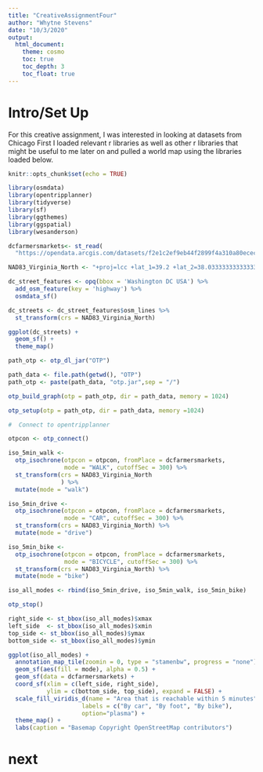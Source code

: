 ```yaml
---
title: "CreativeAssignmentFour"
author: "Whytne Stevens"
date: "10/3/2020"
output: 
  html_document:
    theme: cosmo
    toc: true
    toc_depth: 3
    toc_float: true
---
```

# Intro/Set Up

For this creative assignment, I was interested in looking at datasets from Chicago First I loaded relevant r libraries as well as other r libraries that might be useful to me later on and pulled a world map using the libraries loaded below.

```r
knitr::opts_chunk$set(echo = TRUE)
```

```r
library(osmdata)
library(opentripplanner)
library(tidyverse)
library(sf)
library(ggthemes)
library(ggspatial)
library(wesanderson)
```



```r
dcfarmersmarkets<- st_read(
  "https://opendata.arcgis.com/datasets/f2e1c2ef9eb44f2899f4a310a80ecec9_2.kml")
```


```r
NAD83_Virginia_North <- "+proj=lcc +lat_1=39.2 +lat_2=38.03333333333333 +lat_0=37.66666666666666 +lon_0=-78.5 +x_0=3500000 +y_0=2000000 +ellps=GRS80 +units=m +no_defs"

dc_street_features <- opq(bbox = 'Washington DC USA') %>%
  add_osm_feature(key = 'highway') %>%
  osmdata_sf()

dc_streets <- dc_street_features$osm_lines %>%
  st_transform(crs = NAD83_Virginia_North)
```


```r
ggplot(dc_streets) +
  geom_sf() +
  theme_map()
```


```r
path_otp <- otp_dl_jar("OTP")
```


```r
path_data <- file.path(getwd(), "OTP")
path_otp <- paste(path_data, "otp.jar",sep = "/")

otp_build_graph(otp = path_otp, dir = path_data, memory = 1024) 
```


```r
otp_setup(otp = path_otp, dir = path_data, memory =1024)

#  Connect to opentripplanner

otpcon <- otp_connect()
```




```r
iso_5min_walk <- 
  otp_isochrone(otpcon = otpcon, fromPlace = dcfarmersmarkets, 
                mode = "WALK", cutoffSec = 300) %>%
  st_transform(crs = NAD83_Virginia_North
               ) %>%
  mutate(mode = "walk")

iso_5min_drive <- 
  otp_isochrone(otpcon = otpcon, fromPlace = dcfarmersmarkets, 
                mode = "CAR", cutoffSec = 300) %>%
  st_transform(crs = NAD83_Virginia_North) %>%
  mutate(mode = "drive")

iso_5min_bike <- 
  otp_isochrone(otpcon = otpcon, fromPlace = dcfarmersmarkets, 
                mode = "BICYCLE", cutoffSec = 300) %>%
  st_transform(crs = NAD83_Virginia_North) %>%
  mutate(mode = "bike")

iso_all_modes <- rbind(iso_5min_drive, iso_5min_walk, iso_5min_bike)

otp_stop()
```


```r
right_side <- st_bbox(iso_all_modes)$xmax
left_side  <- st_bbox(iso_all_modes)$xmin
top_side <- st_bbox(iso_all_modes)$ymax
bottom_side <- st_bbox(iso_all_modes)$ymin

ggplot(iso_all_modes) +
  annotation_map_tile(zoomin = 0, type = "stamenbw", progress = "none")  +
  geom_sf(aes(fill = mode), alpha = 0.5) +
  geom_sf(data = dcfarmersmarkets) +
  coord_sf(xlim = c(left_side, right_side), 
           ylim = c(bottom_side, top_side), expand = FALSE) +
  scale_fill_viridis_d(name = "Area that is reachable within 5 minutes",
                     labels = c("By car", "By foot", "By bike"),
                     option="plasma") +
  theme_map() +
  labs(caption = "Basemap Copyright OpenStreetMap contributors")
```
# next





```r

```











